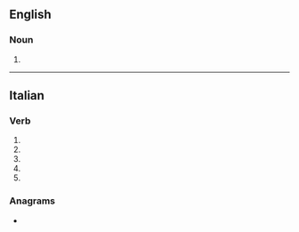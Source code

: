 {{also|rifuĝi}}
==English==

===Noun===
{{head|en|noun form}}

# {{plural of|en|rifugio}}

----

==Italian==

===Verb===
{{head|it|verb form}}

# {{inflection of|it|rifugiare||2|s|pres|indc}}
# {{inflection of|it|rifugiare||1|s|pres|subj}}
# {{inflection of|it|rifugiare||2|s|pres|subj}}
# {{inflection of|it|rifugiare||3|s|pres|subj}}
# {{inflection of|it|rifugiare||3|s|impr}}

===Anagrams===
* {{anagrams|it|a=fgiiru|figuri}}